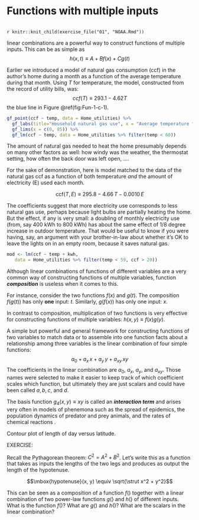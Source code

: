 # Functions with multiple inputs {#fun-multiple-inputs}





```exercise
```
`r knitr::knit_child(exercise_file("01", "NOAA.Rmd"))`


linear combinations are a powerful way to construct functions of multiple inputs. This can be as simple as $$h(x, t) \equiv A + B f(x) + C g(t)$$

::: {.workedexample}
Earlier we introduced a model of natural gas consumption (ccf) in the author's home during a month as a function of the average temperature during that month. Using $T$ for temperature, the model, constructed from the record of utility bills, was: $$ccf(T) \equiv 293.1 - 4.62 T$$ the blue line in Figure \@ref(fig:Fun-1-c-1).

```r
gf_point(ccf ~ temp, data = Home_utilities) %>%
  gf_labs(title="Household natural gas use", x = "Average temperature for the month (deg. F)", y = "Volume of gas used (cubic feet)") %>%
  gf_lims(x = c(0, 85)) %>% 
  gf_lm(ccf ~ temp, data = Home_utilities %>% filter(temp < 60))
```

The amount of natural gas needed to heat the home presumably depends on many other factors as well: how windy was the weather, the thermostat setting, how often the back door was left open, ....

For the sake of demonstration, here is model matched to the data of the natural gas ccf as a function of both temperature *and* the amount of electricity (E) used each month.

$$\mbox{ccf}(T, E) \equiv 295.8 - 4.66\, T - 0.0010\, E$$

The coefficients suggest that more electricity use corresponds to less natural gas use, perhaps because light bulbs are partially heating the home. But the effect, if any is very small: a doubling of monthly electricity use (from, say 400 kWh to 800 kWh) has about the same effect of 1/8 degree increase in outdoor temperature. That would be useful to know if you were having, say, an argument with your brother-in-law about whether it's OK to leave the lights on in an empty room, because it saves natural gas.


```r
mod <- lm(ccf ~ temp + kwh, 
   data = Home_utilities %>% filter(temp < 59, ccf > 20))
```   
:::


Although linear combinations of functions of different variables are a very common way of constructing functions of multiple variables, function ***composition*** is useless when it comes to this. 

For instance, consider the two functions $f(x)$ and $g(t)$. The composition $f(g(t))$ has only **one** input: $t$. Similarly, $g(f(x))$ has only one input: $x$. 

In contrast to composition, multiplication of two functions is very effective for constructing functions of multiple variables: $h(x,y) \equiv f(x) g(y)$. 


::: {.workedexample}
A simple but powerful and general framework for constructing functions of two variables to match data or to assemble into one function facts about a relationship among three variables is the linear combination of four simple functions: $$a_0 + a_x\, x + a_y\, y + a_{xy}\, xy$$
The coefficients in the linear combination are $a_0$, $a_x$, $a_y$, and $a_{xy}$. Those names were selected to make it easier to keep track of which coefficient scales which function, but ultimately they are just scalars and could have been called $a, b, c$, and $d$.

The basis function $g_4(x, y) \equiv x y$ is called an ***interaction term*** and arises very often in models of phenemona such as the spread of epidemics, the population dynamics of predator and prey animals, and the rates of chemical reactions
. 

:::

Contour plot of length of day versus latitude.


EXERCISE:

Recall the Pythagorean theorem: $C^2 = A^2 + B^2$. Let's write this as a function that takes as inputs the lengths of the two legs and produces as output the length of the hypotenuse. 

$$\mbox{hypotenuse}(x, y) \equiv \sqrt{\strut x^2 + y^2}$$

This can be seen as a composition of a function $f()$ together with a linear combination of two power-law functions $g()$ and $h()$ of different inputs. What is the function $f()$? What are $g()$ and $h()$? What are the scalars in the linear combination?

